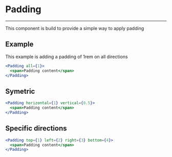 
<Meta title='Base/Padding/Intro' component={Padding} />

# Padding

---

This component is build to provide a simple way to apply padding

## Example

This example is adding a padding of 1rem on all directions

```jsx
<Padding all={1}>
  <span>Padding content</span>
</Padding>
```

<Canvas>
  <Story id='base-padding--padding-all' />
</Canvas>

## Symetric

```jsx
<Padding horizontal={1} vertical={0.5}>
  <span>Padding content</span>
</Padding>
```

<Canvas>
  <Story id='base-padding--padding-symetric' />
</Canvas>

## Specific directions

```jsx
<Padding top={1} left={2} right={3} bottom={4}>
  <span>Padding content</span>
</Padding>
```

<Canvas>
  <Story id='base-padding--padding-edge-inset' />
</Canvas>
